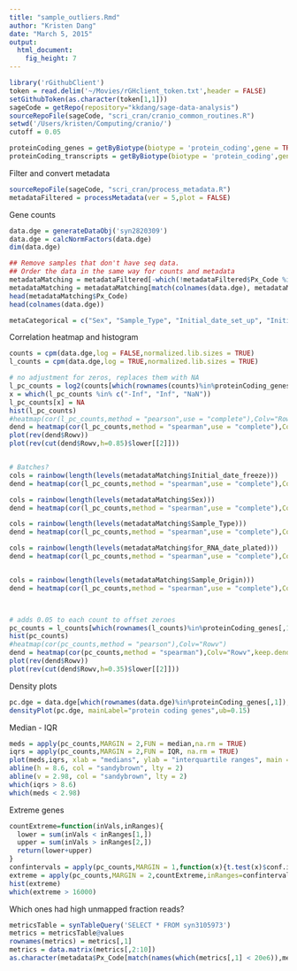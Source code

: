 ```yaml
---
title: "sample_outliers.Rmd"
author: "Kristen Dang"
date: "March 5, 2015"
output:
  html_document:
    fig_height: 7
---
```


```r
library('rGithubClient')
token = read.delim('~/Movies/rGHclient_token.txt',header = FALSE)
setGithubToken(as.character(token[1,1]))
sageCode = getRepo(repository="kkdang/sage-data-analysis")
sourceRepoFile(sageCode, "scri_cran/cranio_common_routines.R")
setwd('/Users/kristen/Computing/cranio/')
cutoff = 0.05

proteinCoding_genes = getByBiotype(biotype = 'protein_coding',gene = TRUE)
proteinCoding_transcripts = getByBiotype(biotype = 'protein_coding',gene = FALSE)
```

Filter and convert metadata
```r
sourceRepoFile(sageCode, "scri_cran/process_metadata.R")
metadataFiltered = processMetadata(ver = 5,plot = FALSE)
```

Gene counts
```r
data.dge = generateDataObj('syn2820309')
data.dge = calcNormFactors(data.dge)
dim(data.dge)

## Remove samples that don't have seq data.
## Order the data in the same way for counts and metadata
metadataMatching = metadataFiltered[-which(!metadataFiltered$Px_Code %in% colnames(data.dge)),]
metadataMatching = metadataMatching[match(colnames(data.dge), metadataMatching$Px_Code),]
head(metadataMatching$Px_Code)
head(colnames(data.dge))

metaCategorical = c("Sex", "Sample_Type", "Initial_date_set_up", "Initial_date_freeze", "for_RNA_date_set_up", "for_RNA_date_plated", "for_RNA_date_harvest", "ScanDate", "Sample_Origin", "caseStatus", "SAMPLE" )

```


Correlation heatmap and histogram
```r
counts = cpm(data.dge,log = FALSE,normalized.lib.sizes = TRUE)
l_counts = cpm(data.dge,log = TRUE,normalized.lib.sizes = TRUE)

# no adjustment for zeros, replaces them with NA
l_pc_counts = log2(counts[which(rownames(counts)%in%proteinCoding_genes[,1]),])
x = which(l_pc_counts %in% c("-Inf", "Inf", "NaN"))
l_pc_counts[x] = NA
hist(l_pc_counts)
#heatmap(cor(l_pc_counts,method = "pearson",use = "complete"),Colv="Rowv")
dend = heatmap(cor(l_pc_counts,method = "spearman",use = "complete"),Colv="Rowv",keep.dendro = TRUE,scale = "none")
plot(rev(dend$Rowv))
plot(rev(cut(dend$Rowv,h=0.85)$lower[[2]]))


# Batches?
cols = rainbow(length(levels(metadataMatching$Initial_date_freeze)))
dend = heatmap(cor(l_pc_counts,method = "spearman",use = "complete"),Colv="Rowv",keep.dendro = TRUE,scale = "none",ColSideColors =cols[as.numeric(metadataMatching$Initial_date_freeze)])

cols = rainbow(length(levels(metadataMatching$Sex)))
dend = heatmap(cor(l_pc_counts,method = "spearman",use = "complete"),Colv="Rowv",keep.dendro = TRUE,scale = "none",ColSideColors =cols[as.numeric(metadataMatching$Sex)])

cols = rainbow(length(levels(metadataMatching$Sample_Type)))
dend = heatmap(cor(l_pc_counts,method = "spearman",use = "complete"),Colv="Rowv",keep.dendro = TRUE,scale = "none",ColSideColors =cols[as.numeric(metadataMatching$Sample_Type)])

cols = rainbow(length(levels(metadataMatching$for_RNA_date_plated)))
dend = heatmap(cor(l_pc_counts,method = "spearman",use = "complete"),Colv="Rowv",keep.dendro = TRUE,scale = "none",ColSideColors =cols[as.numeric(metadataMatching$for_RNA_date_plated)])


cols = rainbow(length(levels(metadataMatching$Sample_Origin)))
dend = heatmap(cor(l_pc_counts,method = "spearman",use = "complete"),Colv="Rowv",keep.dendro = TRUE,scale = "none",ColSideColors =cols[as.numeric(metadataMatching$Sample_Origin)])



# adds 0.05 to each count to offset zeroes
pc_counts = l_counts[which(rownames(l_counts)%in%proteinCoding_genes[,1]),]
hist(pc_counts)
#heatmap(cor(pc_counts,method = "pearson"),Colv="Rowv")
dend = heatmap(cor(pc_counts,method = "spearman"),Colv="Rowv",keep.dendro = TRUE,scale = "none")
plot(rev(dend$Rowv))
plot(rev(cut(dend$Rowv,h=0.35)$lower[[2]]))
```

Density plots
```r
pc.dge = data.dge[which(rownames(data.dge)%in%proteinCoding_genes[,1]),]
densityPlot(pc.dge, mainLabel="protein coding genes",ub=0.15)
```


Median - IQR
```r
meds = apply(pc_counts,MARGIN = 2,FUN = median,na.rm = TRUE)
iqrs = apply(pc_counts,MARGIN = 2,FUN = IQR, na.rm = TRUE)
plot(meds,iqrs, xlab = "medians", ylab = "interquartile ranges", main = "log2(CPM) protein-coding genes")
abline(h = 8.6, col = "sandybrown", lty = 2)
abline(v = 2.98, col = "sandybrown", lty = 2)
which(iqrs > 8.6)
which(meds < 2.98)
```


Extreme genes
```r
countExtreme=function(inVals,inRanges){
  lower = sum(inVals < inRanges[1,])
  upper = sum(inVals > inRanges[2,])
  return(lower+upper)
}
confintervals = apply(pc_counts,MARGIN = 1,function(x){t.test(x)$conf.int})
extreme = apply(pc_counts,MARGIN = 2,countExtreme,inRanges=confintervals)
hist(extreme)
which(extreme > 16000)
```


Which ones had high unmapped fraction reads?
```r
metricsTable = synTableQuery('SELECT * FROM syn3105973')
metrics = metricsTable@values
rownames(metrics) = metrics[,1]
metrics = data.matrix(metrics[,2:10])
as.character(metadata$Px_Code[match(names(which(metrics[,1] < 20e6)),metadata$SeqSampleName)])
```


